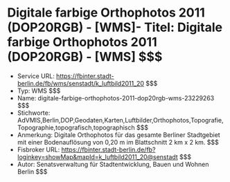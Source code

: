# Digitale farbige Orthophotos 2011 (DOP20RGB) - [WMS]- Titel: Digitale farbige Orthophotos 2011 (DOP20RGB) - [WMS] $$$
- Service URL: https://fbinter.stadt-berlin.de/fb/wms/senstadt/k_luftbild2011_20 $$$
- Typ: WMS $$$
- Name: digitale-farbige-orthophotos-2011-dop20rgb-wms-23229263 $$$
- Stichworte: AdVMIS,Berlin,DOP,Geodaten,Karten,Luftbilder,Orthophotos,Topografie,Topographie,topografisch,topographisch $$$
- Anmerkung: Digitale Orthophotos für das gesamte Berliner Stadtgebiet mit einer Bodenauflösung von 0,20 m im Blattschnitt 2 km x 2 km. $$$
- Fisbroker URL: https://fbinter.stadt-berlin.de/fb?loginkey=showMap&mapId=k_luftbild2011_20@senstadt $$$
- Autor: Senatsverwaltung für Stadtentwicklung, Bauen und Wohnen Berlin $$$
